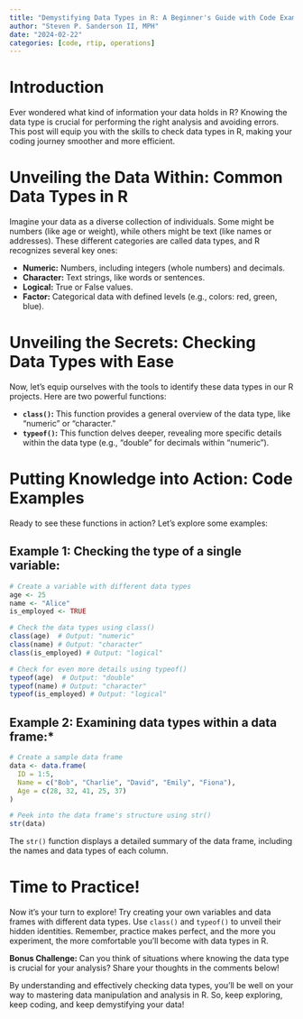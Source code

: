 ```yaml
---
title: "Demystifying Data Types in R: A Beginner's Guide with Code Examples"
author: "Steven P. Sanderson II, MPH"
date: "2024-02-22"
categories: [code, rtip, operations]
---
```


# Introduction

Ever wondered what kind of information your data holds in R? Knowing the data type is crucial for performing the right analysis and avoiding errors. This post will equip you with the skills to check data types in R, making your coding journey smoother and more efficient.

# Unveiling the Data Within: Common Data Types in R

Imagine your data as a diverse collection of individuals. Some might be numbers (like age or weight), while others might be text (like names or addresses). These different categories are called data types, and R recognizes several key ones:

* **Numeric:** Numbers, including integers (whole numbers) and decimals.
* **Character:** Text strings, like words or sentences.
* **Logical:** True or False values.
* **Factor:** Categorical data with defined levels (e.g., colors: red, green, blue).

# Unveiling the Secrets: Checking Data Types with Ease

Now, let's equip ourselves with the tools to identify these data types in our R projects. Here are two powerful functions:

* **`class()`:** This function provides a general overview of the data type, like "numeric" or "character."
* **`typeof()`:** This function delves deeper, revealing more specific details within the data type (e.g., "double" for decimals within "numeric").

# Putting Knowledge into Action: Code Examples

Ready to see these functions in action? Let's explore some examples:

## Example 1: Checking the type of a single variable:

```r
# Create a variable with different data types
age <- 25
name <- "Alice"
is_employed <- TRUE

# Check the data types using class()
class(age)  # Output: "numeric"
class(name) # Output: "character"
class(is_employed) # Output: "logical"

# Check for even more details using typeof()
typeof(age)  # Output: "double"
typeof(name) # Output: "character"
typeof(is_employed) # Output: "logical"
```

## Example 2: Examining data types within a data frame:*

```r
# Create a sample data frame
data <- data.frame(
  ID = 1:5,
  Name = c("Bob", "Charlie", "David", "Emily", "Fiona"),
  Age = c(28, 32, 41, 25, 37)
)

# Peek into the data frame's structure using str()
str(data)
```

The `str()` function displays a detailed summary of the data frame, including the names and data types of each column.

# Time to Practice!

Now it's your turn to explore! Try creating your own variables and data frames with different data types. Use `class()` and `typeof()` to unveil their hidden identities. Remember, practice makes perfect, and the more you experiment, the more comfortable you'll become with data types in R.

**Bonus Challenge:** Can you think of situations where knowing the data type is crucial for your analysis? Share your thoughts in the comments below!

By understanding and effectively checking data types, you'll be well on your way to mastering data manipulation and analysis in R. So, keep exploring, keep coding, and keep demystifying your data!